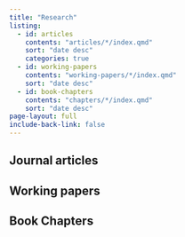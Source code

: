 ---
title: "Research"
listing:
  - id: articles
    contents: "articles/*/index.qmd"
    sort: "date desc"
    categories: true
  - id: working-papers
    contents: "working-papers/*/index.qmd"
    sort: "date desc"
  - id: book-chapters
    contents: "chapters/*/index.qmd"
    sort: "date desc"
page-layout: full
include-back-link: false
---

## Journal articles

::: {#articles}
:::

## Working papers

::: {#working-papers}
:::

## Book Chapters

::: {#chapters}
:::
